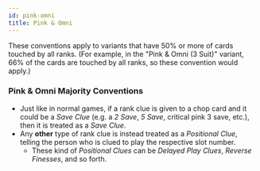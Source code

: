 ```yaml
---
id: pink-omni
title: Pink & Omni
---
```


These conventions apply to variants that have 50% or more of cards touched by all ranks. (For example, in the "Pink & Omni (3 Suit)" variant, 66% of the cards are touched by all ranks, so these convention would apply.)

### Pink & Omni Majority Conventions

- Just like in normal games, if a rank clue is given to a chop card and it could be a _Save Clue_ (e.g. a _2 Save_, _5 Save_, critical pink 3 save, etc.), then it is treated as a _Save Clue_.
- Any **other** type of rank clue is instead treated as a _Positional Clue_, telling the person who is clued to play the respective slot number.
  - These kind of _Positional Clues_ can be _Delayed Play Clues_, _Reverse Finesses_, and so forth.
